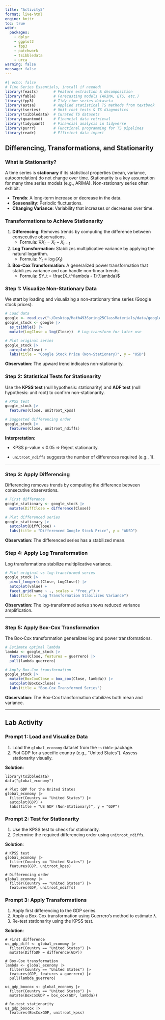 ```yaml
---
title: "Activity5"
format: live-html
engine: knitr
toc: true
webr:
  packages:
    - dplyr
    - ggplot2
    - fpp3
    - patchwork
    - tsibbledata
    - urca
warning: false
message: false
---
```


```r
#| echo: false
# Time Series Essentials, install if needed!
library(feasts)       # Feature extraction & decomposition
library(fable)        # Forecasting models (ARIMA, ETS, etc.)
library(fpp3)         # Tidy time series dataseta
library(astsa)        # Applied statistical TS methods from textbook
library(tseries)      # Unit root tests & TS diagnostics
library(tsibbledata)  # Curated TS datasets
library(quantmod)     # Financial data retrieval
library(tidyquant)    # Financial analysis in tidyverse
library(purrr)        # Functional programming for TS pipelines
library(readr)        # Efficient data import
```


## Differencing, Transformations, and Stationarity

### What is Stationarity?

A time series is **stationary** if its statistical properties (mean, variance, autocorrelation) do not change over time. Stationarity is a key assumption for many time series models (e.g., ARIMA). Non-stationary series often exhibit:

- **Trends**: A long-term increase or decrease in the data.
- **Seasonality**: Periodic fluctuations.
- **Changing Variance**: Variability that increases or decreases over time.

### Transformations to Achieve Stationarity

1. **Differencing**: Removes trends by computing the difference between consecutive observations.
   - Formula: $\nabla X_t = X_t - X_{t-1}$
   
2. **Log Transformation**: Stabilizes multiplicative variance by applying the natural logarithm.
   - Formula: $Y_t = \log(X_t)$
   
3. **Box-Cox Transformation**: A generalized power transformation that stabilizes variance and can handle non-linear trends.
   - Formula: $Y_t = \frac{X_t^\lambda - 1}{\lambda}$

### Step 1: Visualize Non-Stationary Data

We start by loading and visualizing a non-stationary time series (Google stock prices).

```r
# Load data
google <- read_csv("~/Desktop/Math493Spring25ClassMaterials/data/google.csv")
google_stock <- google |> 
  as_tsibble() |> 
  mutate(LogClose = log(Close))  # Log-transform for later use

# Plot original series
google_stock |>
  autoplot(Close) +
  labs(title = "Google Stock Price (Non-Stationary)", y = "USD")
```

**Observation**: The upward trend indicates non-stationarity.

### Step 2: Statistical Tests for Stationarity

Use the **KPSS test** (null hypothesis: stationarity) and **ADF test** (null hypothesis: unit root) to confirm non-stationarity.

```r
# KPSS test
google_stock |>
  features(Close, unitroot_kpss)

# Suggested differencing order
google_stock |>
  features(Close, unitroot_ndiffs)
```

**Interpretation**:

- KPSS p-value < 0.05 ⇒ Reject stationarity.

- `unitroot_ndiffs` suggests the number of differences required (e.g., 1).

---

### Step 3: Apply Differencing

Differencing removes trends by computing the difference between consecutive observations.

```r
# First difference
google_stationary <- google_stock |>
  mutate(DiffClose = difference(Close))

# Plot differenced series
google_stationary |>
  autoplot(DiffClose) +
  labs(title = "Differenced Google Stock Price", y = "ΔUSD")
```

**Observation**: The differenced series has a stabilized mean.


### Step 4: Apply Log Transformation

Log transformations stabilize multiplicative variance.

```r
# Plot original vs log-transformed series
google_stock |>
  pivot_longer(c(Close, LogClose)) |>
  autoplot(value) +
  facet_grid(name ~ ., scales = "free_y") +
  labs(title = "Log Transformation Stabilizes Variance")
```

**Observation**: The log-transformed series shows reduced variance amplification.

---

### Step 5: Apply Box-Cox Transformation

The Box-Cox transformation generalizes log and power transformations.

```r
# Estimate optimal lambda
lambda <- google_stock |>
  features(Close, features = guerrero) |>
  pull(lambda_guerrero)

# Apply Box-Cox transformation
google_stock |>
  mutate(BoxCoxClose = box_cox(Close, lambda)) |>
  autoplot(BoxCoxClose) +
  labs(title = "Box-Cox Transformed Series")
```

**Observation**: The Box-Cox transformation stabilizes both mean and variance.

---

## Lab Activity

### Prompt 1: Load and Visualize Data

1. Load the `global_economy` dataset from the `tsibble` package.
2. Plot GDP for a specific country (e.g., "United States"). Assess stationarity visually.

**Solution**:

```webr
library(tsibbledata)
data("global_economy")

# Plot GDP for the United States
global_economy |>
  filter(Country == "United States") |>
  autoplot(GDP) +
  labs(title = "US GDP (Non-Stationary)", y = "GDP")
```


### Prompt 2: Test for Stationarity

1. Use the KPSS test to check for stationarity.
2. Determine the required differencing order using `unitroot_ndiffs`.

**Solution**:

```webr
# KPSS test
global_economy |>
  filter(Country == "United States") |>
  features(GDP, unitroot_kpss)

# Differencing order
global_economy |>
  filter(Country == "United States") |>
  features(GDP, unitroot_ndiffs)
```


### Prompt 3: Apply Transformations

1. Apply first differencing to the GDP series.
2. Apply a Box-Cox transformation using Guerrero’s method to estimate λ.
3. Re-test stationarity using the KPSS test.

**Solution**:

```webr
# First difference
us_gdp_diff <- global_economy |>
  filter(Country == "United States") |>
  mutate(DiffGDP = difference(GDP))

# Box-Cox transformation
lambda <- global_economy |>
  filter(Country == "United States") |>
  features(GDP, features = guerrero) |>
  pull(lambda_guerrero)

us_gdp_boxcox <- global_economy |>
  filter(Country == "United States") |>
  mutate(BoxCoxGDP = box_cox(GDP, lambda))

# Re-test stationarity
us_gdp_boxcox |>
  features(BoxCoxGDP, unitroot_kpss)
```


